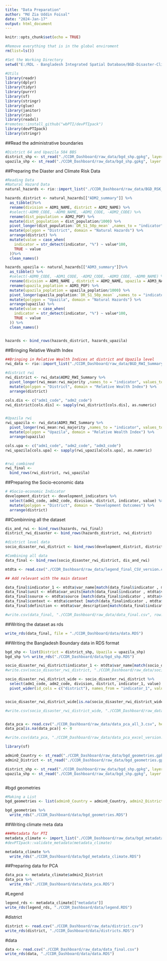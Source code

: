 ```yaml
---
title: "Data Preparation"
author: "Md Zia Uddin Foisal"
date: "2024-Jan-17"
output: html_document
---
```


```r
knitr::opts_chunk$set(echo = TRUE)
```

```r
#Remove everything that is in the global enviroment
rm(list=ls())
```

```r
#Set the Working Directory
setwd("E:/RDL - Bangladesh Integrated Spatial Database/BGD-Disaster-Climate-Risk-Dashboard-World-Bank/")
```


```r
#Utils
library(readr)
library(dplyr)
library(tidyr)
library(purrr)
library(sf)
library(stringr)
library(glue)
library(janitor)
library(rio)
library(readxl)
#remotes::install_github("wbPTI/devPTIpack")
library(devPTIpack)
library(stringr)
```

##Read the administrative boundaries

```r
#District 64 and Upazila 584 BBS
district_shp <- st_read("./CCDR_Dashboard/raw_data/bgd_shp.gpkg", layer = "District")
upazila_shp <- st_read("./CCDR_Dashboard/raw_data/bgd_shp.gpkg", layer = "Upazila")

```

##Preparing the Diaster and Climate Risk Data

```r
#Reading Data
#Natural Hazard Data
natural_hazards <- rio::import_list("./CCDR_Dashboard/raw_data/BGD_RSK_23.xlsx")

hazards_district <- natural_hazards[["ADM2_summary"]] %>% 
  as_tibble()%>% 
  rename(division = ADM1_NAME, district = ADM2_NAME) %>% 
  #select(-ADM0_CODE, -ADM0_NAME, -ADM1_CODE, -ADM2_CODE) %>% 
  rename(dist_population = ADM2_POP) %>% 
  mutate(dist_population = dist_population/1000) %>% 
  pivot_longer(dist_population:`DR_S1_50p_mean` ,names_to = "indicator", values_to = "value") %>% 
  mutate(polygon = "District", domain = "Natural Hazards") %>% 
  arrange(district) %>% 
  mutate(value = case_when(
    indicator = str_detect(indicator, "%") ~ value*100,
    TRUE ~ value
  ))%>% 
  clean_names()

hazards_upazila <- natural_hazards[["ADM3_summary"]]%>% 
  as_tibble() %>% 
  #select(-ADM0_CODE, -ADM1_CODE, -ADM2_CODE, -ADM3_CODE, -ADM0_NAME) %>% 
  rename(division = ADM1_NAME , district = ADM2_NAME, upazila = ADM3_NAME) %>%
  rename(upazila_poplation = ADM3_POP) %>% 
  mutate(upazila_poplation = upazila_poplation/1000) %>%
  pivot_longer(upazila_poplation:`DR_S1_50p_mean` ,names_to = "indicator", values_to = "value") %>% 
  mutate(polygon = "Upazila", domain = "Natural Hazards") %>% 
  arrange(upazila) %>% 
  mutate(value = case_when(
    indicator = str_detect(indicator, "%") ~ value*100,
    TRUE ~ value
  )) %>% 
  clean_names()


hazards <- bind_rows(hazards_district, hazards_upazila)

```

##Bringing Relative Wealth Index


```r
##Bringing in Relative Wealth Indices at district and Upazila level
rwi_data <- rio::import_list("./CCDR_Dashboard/raw_data/BGD_RWI_Summary.xlsx")

#district rwi 
rwi_district <- rwi_data$ADM2_RWI_Summary %>% 
  pivot_longer(rwi_mean:rwi_majority ,names_to = "indicator", values_to = "value") %>% 
  mutate(polygon = "District", domain = "Relative Wealth Index") %>% 
  arrange(district)

cols.dis <- c("adm1_code", "adm2_code")
rwi_district[cols.dis] <- sapply(rwi_district[cols.dis], as.numeric)


#Upazila rwi
rwi_upazila <- rwi_data$ADM3_RWI_Summary %>% 
  pivot_longer(rwi_mean:rwi_majority ,names_to = "indicator", values_to = "value") %>%
  mutate(polygon = "Upazila", domain = "Relative Wealth Index") %>% 
  arrange(upazila)

cols.upa <- c("adm1_code", "adm2_code", "adm3_code")
rwi_upazila[cols.upa] <- sapply(rwi_upazila[cols.upa], as.numeric)


#rwi_combined
rwi_final <- 
  bind_rows(rwi_district, rwi_upazila)

```


##Preparing the Socio-economic data


```r
# #Socio-economic Indicator
development_district <- development_indicators %>% 
  select(adm1_code, adm2_code, division, district, indicator, value) %>% 
  mutate(polygon = "District", domain = "Development Outcomes") %>%
  arrange(district)

```

##Combinning all the dataset

```r

dis_and_rwi <- bind_rows(hazards, rwi_final)
district_rwi_disaster <- bind_rows(hazards_district, rwi_district)

#district level data
socio_disaster_rwi_district <- bind_rows(development_district, district_rwi_disaster)

#Combining all data
data_final <- bind_rows(socio_disaster_rwi_district, dis_and_rwi)
```


```r
mtdta <- read.csv("./CCDR_Dashboard/raw_data/legend_final_CSV_version.csv")

## Add relevant with the main dataset

data_final$indicator_1 <- mtdta$var_name[match(data_final$indicator , mtdta$var_code)]
data_final$unit <- mtdta$var_units[match(data_final$indicator , mtdta$var_code)]
data_final$source <- mtdta$source [match(data_final$indicator , mtdta$var_code)]
data_final$context <- mtdta$context [match(data_finalindicator , mtdta$var_code)]
data_final$definition <- mtdta$var_description[match(data_final$indicator , mtdta$var_code)]

#write.csv(data_final, "./CCDR_Dashboard/raw_data/data_final.csv", row.names = FALSE)
```

##Writing the dataset as rds

```r
write_rds(data_final, file = "./CCDR_Dashboard/data/data.RDS")
```

##Writing the Bangladesh Boundary data in RDS format

```r
bgd_shp <- list(District = district_shp, Upazila = upazila_shp)
bgd_shp %>% write_rds("./CCDR_Dashboard/data/bgd_shp.RDS")

```

```r
socio_disaster_rwi_district$indicator_1 <- mtdta$var_name[match(socio_disaster_rwi_district$indicator, mtdta$var_code)]
#write.csv(socio_disaster_rwi_district, "./CCDR_Dashboard/raw_data/socio_disaster_rwi_district.csv", row.names = FALSE)

socio_disaster_rwi_district_wide <- socio_disaster_rwi_district %>% 
  select(adm1_code, adm2_code, division, district, indicator_1, value) %>% 
  pivot_wider(id_cols = c("district"), names_from = "indicator_1", values_from = "value", values_fn = list(d = function(x) x[1]))


socio_disaster_rwi_district_wide[is.na(socio_disaster_rwi_district_wide)] <- 0

#write.csv(socio_disaster_rwi_district_wide, "./CCDR_Dashboard/raw_data/socio_disaster_rwi_district_wide_test.csv", row.names = FALSE)


data_pca <- read.csv("./CCDR_Dashboard/raw_data/data_pca_all_3.csv", header = TRUE, sep = ",")
data_pca[is.na(data_pca)] <- 0

#write.csv(data_pca, "./CCDR_Dashboard/raw_data/data_pca_excel_version.csv", row.names = FALSE)

```



```r
library(sf)

admin0_Country <- st_read("./CCDR_Dashboard/raw_data/bgd_geometries.gpkg", layer = "admin0_Country")
admin2_District <- st_read("./CCDR_Dashboard/raw_data/bgd_geometries.gpkg", layer = "admin2_District")

district_shp <- st_read("./CCDR_Dashboard/raw_data/bgd_shp.gpkg", layer = "District")
upazila_shp <- st_read("./CCDR_Dashboard/raw_data/bgd_shp.gpkg", layer = "Upazila")
```


```r



```





#bgd geometries
```r
#Making a List
bgd_geometries <- list(admin0_Country = admin0_Country, admin2_District = admin2_District)

bgd_geometries %>% 
  write_rds("./CCDR_Dashboard/data/bgd_geometries.RDS")

```


##Writing climate meta data
```r
###Metadata for PTI
metadata_climate <- import_list("./CCDR_Dashboard/raw_data/bgd_metadata_climate.xlsx")
#devPTIpack::validate_metadata(metadata_climate)

metadata_climate %>% 
  write_rds("./CCDR_Dashboard/data/bgd_metadata_climate.RDS")
```


##Preparing data for PCA

```r

data_pca <- metadata_climate$admin2_District
data_pca %>% 
  write_rds("./CCDR_Dashboard/data/data_pca.RDS")

```

#Legend
```r
legend_rds <- metadata_climate[["metadata"]]
write_rds(legend_rds, "./CCDR_Dashboard/data/legend.RDS")
```

#district

```r
district <- read.csv("./CCDR_Dashboard/raw_data/district.csv")
write_rds(district, "./CCDR_Dashboard/data/districts.RDS")
```

#data

```r
data <- read.csv("./CCDR_Dashboard/raw_data/data_final.csv")
write_rds(data, "./CCDR_Dashboard/data/data.RDS")
```


